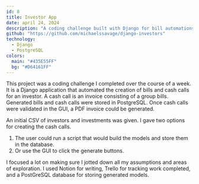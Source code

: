 ```yaml
---
id: 8
title: Investor App
date: april 24, 2024
description: "A coding challenge built with Django for bill automations"
github: "https://github.com/michaelssavage/django-investors"
technology:
  - Django
  - PostgreSQL
colors:
  main: "#435E55FF"
  bg: "#D64161FF"
---
```


This project was a coding challenge I completed over the course of a week. It is a Django application that automated the creation of bills and cash calls for an investor. A cash call is an invoice consisting of a group bills. Generated bills and cash calls were stored in PostgreSQL. Once cash calls were validated in the GUI, a PDF invoice could be generated.

An initial CSV of investors and investments was given. I gave two options for creating the cash calls.

1. The user could run a script that would build the models and store them in the database.
2. Or use the GUI to click the generate buttons.

I focused a lot on making sure I jotted down all my assumptions and areas of exploration. I used Notion for writing, Trello for tracking work completed, and a PostGreSQL database for storing generated models.
